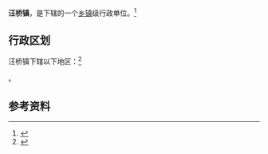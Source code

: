 {{中国乡级行政区|42/10/23/106/000}}

'''汪桥镇'''，是{{PRC admin/fullname|42/10/23/106/000|3}}下辖的一个[[乡镇|乡镇]]级行政单位。<ref>{{PRC admin/ref sgc|{{PRC admin/parent|42/10/23/106/000}}}}</ref>

== 行政区划 ==

汪桥镇下辖以下地区：<ref>{{PRC admin/ref sgc|42/10/23/106/000}}</ref>

{{PRC admin/children|42/10/23/106/000}}。

== 参考资料 ==

{{reflist}}

{{行政区划小作品}}
{{PRC admin/navcat|42/10/23/106/000}}